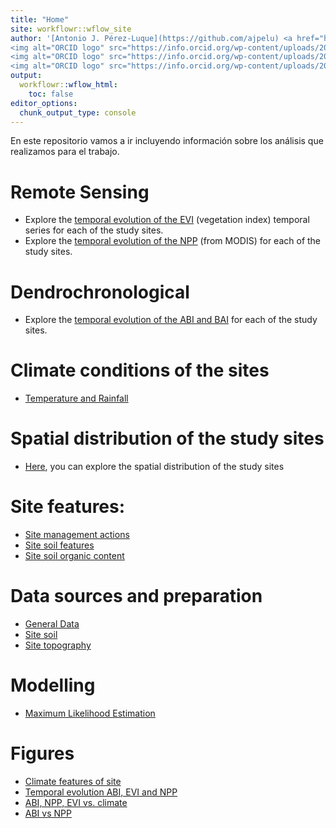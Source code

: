 ```yaml
---
title: "Home"
site: workflowr::wflow_site
author: '[Antonio J. Pérez-Luque](https://github.com/ajpelu) <a href="https://orcid.org/0000-0002-1747-0469" target="orcid.widget">
<img alt="ORCID logo" src="https://info.orcid.org/wp-content/uploads/2019/11/orcid_16x16.png" width="16" height="16" /></a>, Darío Martín-Benito <a href="https://orcid.org/0000-0002-6738-3312" target="orcid.widget">
<img alt="ORCID logo" src="https://info.orcid.org/wp-content/uploads/2019/11/orcid_16x16.png" width="16" height="16" /></a>, Regino Zamora, Guillermo Gea-Izquierdo  <a href="https://orcid.org/0000-0003-0148-3721" target="orcid.widget">
<img alt="ORCID logo" src="https://info.orcid.org/wp-content/uploads/2019/11/orcid_16x16.png" width="16" height="16" /></a>'
output:
  workflowr::wflow_html:
    toc: false
editor_options:
  chunk_output_type: console
---
```


En este repositorio vamos a ir incluyendo información sobre los análisis que realizamos para el trabajo. 

# Remote Sensing

- Explore the [temporal evolution of the EVI](remote_sensing_iv.html) (vegetation index) temporal series for each of the study sites. 
- Explore the [temporal evolution of the NPP](remote_sensing_npp.html) (from MODIS) for each of the study sites.

# Dendrochronological 
- Explore the [temporal evolution of the ABI and BAI](dendro_ts.html) for each of the study sites.

# Climate conditions of the sites
- [Temperature and Rainfall](climate_analysis.html)

# Spatial distribution of the study sites 

- [Here](https://ajpelu.github.io/adaptamed_dendrospatial/), you can explore the spatial distribution of the study sites 

# Site features:

- [Site management actions](site_management_actions.html)
- [Site soil features](site_soil_analysis.html)
- [Site soil organic content](site_soc.html)

# Data sources and preparation

- [General Data](data.html)
- [Site soil](site_soil_prepare.html)
- [Site topography](site_topography_prepare.html)

# Modelling
- [Maximum Likelihood Estimation](modelling_ratio.html)


# Figures
- [Climate features of site](figure_clima_sites.html)
- [Temporal evolution ABI, EVI and NPP](figure_ts_dendro_remote.html)
- [ABI, NPP, EVI vs. climate](figura_npp_etp.html)
- [ABI vs NPP](figura_abi_npp.html)


